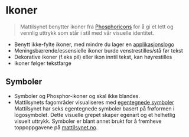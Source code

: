 
<Meta title="Identitet/Ikoner" />

# <ShapesIcon /> Ikoner

> Mattilsynet benytter ikoner fra [Phosphoricons](https://phosphoricons.com/)
for å gi et lett og vennlig uttrykk som står i stil med vår visuelle identitet.

- Benytt ikke-fylte ikoner, med mindre du lager en [applikasjonslogo](?path=/docs/designsystem-logo--docs)
- Meningsbærende/essensielle ikoner burde venstrestilles/stå før tekst
- Dekorative ikoner (f.eks pil) eller ikon inntil tekst, kan høyrestilles
- Ikoner følger tekstfarge

<Wide><Svgs path="@phosphor-icons" data-items="100" mode searchable="💡 Søk på engelsk" /></Wide>

## Symboler
- Symboler og Phosphor-ikoner og skal ikke blandes.
- Mattilsynets fagområder visualiseres med [egentegnede symboler](#egentegnede-ikoner)
Mattilsynet har seks egentegnede symboler basert på frøformen i logosymbolet.
Dette visuelle grepet skaper egenart og et helhetlig visuelt uttrykk.
Symboler er blant annet brukt for å fremheve toppoppgavene på [mattilsynet.no](https://www.mattilsynet.no).

<Svgs path="icons" />